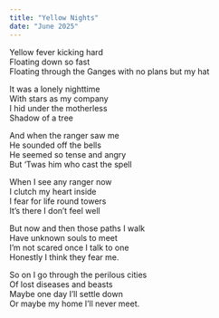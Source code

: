 ```yaml
---
title: "Yellow Nights"
date: "June 2025"
---
```


Yellow fever kicking hard<br/>
Floating down so fast<br/>
Floating through the Ganges with no plans but my hat<br/>

It was a lonely nighttime<br/>
With stars as my company<br/>
I hid under the motherless<br/>
Shadow of a tree<br/>

And when the ranger saw me<br/>
He sounded off the bells<br/>
He seemed so tense and angry<br/>
But ‘Twas him who cast the spell<br/>

When I see any ranger now<br/>
I clutch my heart inside<br/>
I fear for life round towers<br/>
It’s there I don’t feel well<br/>

But now and then those paths I walk<br/>
Have unknown souls to meet<br/>
I’m not scared once I talk to one<br/>
Honestly I think they fear me.

So on I go through the perilous cities<br/>
Of lost diseases and beasts<br/>
Maybe one day I’ll settle down<br/>
Or maybe my home I’ll never meet.
